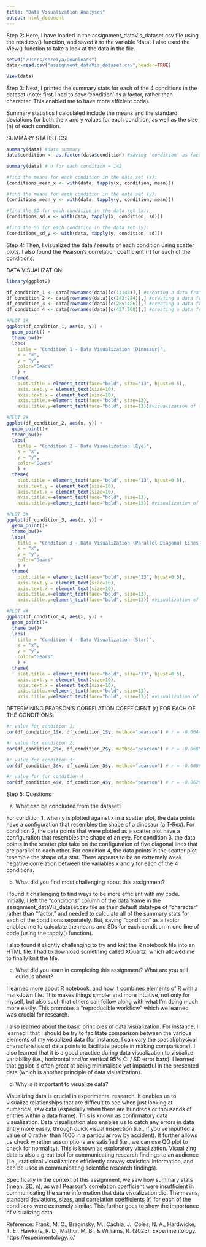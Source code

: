```yaml
---
title: "Data Visualization Analyses"
output: html_document
---
```


Step 2: Here, I have loaded in the assignment_dataVis_dataset.csv file using the read.csv() 
function, and saved it to the variable 'data'. I also used the View() function to take 
a look at the data in the file.

```r

setwd("/Users/shreiya/Downloads")
data<-read.csv("assignment_dataVis_dataset.csv",header=TRUE)

View(data)

```

Step 3: Next, I printed the summary stats for each of the 4 conditions in the 
dataset (note: first I had to save 'condition' as a factor, rather than character. 
This enabled me to have more efficient code). 

Summary statistics I calculated include the means and the standard deviations for 
both the x and y values for each condition, as well as the size (n) of each condition.

SUMMARY STATISTICS:
```r

summary(data) #data summary 
data$condition <- as.factor(data$condition) #saving 'condition' as factor

summary(data) # n for each condition = 142

#find the means for each condition in the data set (x):
(conditions_mean_x <- with(data, tapply(x, condition, mean)))

#find the means for each condition in the data set (y):
(conditions_mean_y <- with(data, tapply(y, condition, mean)))

#find the SD for each condition in the data set (x):
(conditions_sd_x <- with(data, tapply(x, condition, sd)))

#find the SD for each condition in the data set (y):
(conditions_sd_y <- with(data, tapply(y, condition, sd)))

```

Step 4: Then, I visualized the data / results of each condition using scatter plots. I also 
found the Pearson's correlation coefficient (r) for each of the conditions.

DATA VISUALIZATION:
```r

library(ggplot2)     

df_condition_1 <- data[rownames(data)[c(1:142)],] #creating a data frame containing only the data points for condition 1
df_condition_2 <- data[rownames(data)[c(143:284)],] #creating a data frame containing only the data points for condition 2
df_condition_3 <- data[rownames(data)[c(285:426)],] #creating a data frame containing only the data points for condition 3
df_condition_4 <- data[rownames(data)[c(427:568)],] #creating a data frame containing only the data points for condition 4

```


```r

#PLOT 1#
ggplot(df_condition_1, aes(x, y)) +
  geom_point() +
  theme_bw()+
  labs(
    title = "Condition 1 - Data Visualization (Dinosaur)",
    x = "x",
    y = "y",
    color="Gears"
    ) +
  theme(
    plot.title = element_text(face="bold", size="13", hjust=0.5),
    axis.text.y = element_text(size=10),
    axis.text.x = element_text(size=10),
    axis.title.x=element_text(face="bold", size=13),
    axis.title.y=element_text(face="bold", size=13))#visualization of the data for just condition 1; configuration of the data points for condition 1 resembles the shape of a dinosaur (t-rex) when visualized as a scatter plot

#PLOT 2#
ggplot(df_condition_2, aes(x, y)) +
  geom_point()+
  theme_bw()+
  labs(
    title = "Condition 2 - Data Visualization (Eye)",
    x = "x",
    y = "y",
    color="Gears"
    ) +
  theme(
    plot.title = element_text(face="bold", size="13", hjust=0.5),
    axis.text.y = element_text(size=10),
    axis.text.x = element_text(size=10),
    axis.title.x=element_text(face="bold", size=13),
    axis.title.y=element_text(face="bold", size=13)) #visualization of the data for just condition 2; configuration of the data points for condition 2 resembles the shape of an eye when visualized as a scatter plot

#PLOT 3#
ggplot(df_condition_3, aes(x, y)) +
  geom_point()+
  theme_bw()+
  labs(
    title = "Condition 3 - Data Visualization (Parallel Diagonal Lines)",
    x = "x",
    y = "y",
    color="Gears"
    ) +
  theme(
    plot.title = element_text(face="bold", size="13", hjust=0.5),
    axis.text.y = element_text(size=10),
    axis.text.x = element_text(size=10),
    axis.title.x=element_text(face="bold", size=13),
    axis.title.y=element_text(face="bold", size=13)) #visualization of the data for just condition 3; configuration of the data points for condition 3 resemble five diagonal lines that are parallel when visualized as a scatter plot

#PLOT 4#
ggplot(df_condition_4, aes(x, y)) +
  geom_point()+
  theme_bw()+
  labs(
    title = "Condition 4 - Data Visualization (Star)",
    x = "x",
    y = "y",
    color="Gears"
    ) +
  theme(
    plot.title = element_text(face="bold", size="13", hjust=0.5),
    axis.text.y = element_text(size=10),
    axis.text.x = element_text(size=10),
    axis.title.x=element_text(face="bold", size=13),
    axis.title.y=element_text(face="bold", size=13)) #visualization of the data for just condition 4 ; configuration of the data points for condition 4 resemble the shape of a star when visualized as a scatter plot
```


DETERMINING PEARSON'S CORRELATION COEFFICIENT (r) FOR EACH OF THE CONDITIONS:
```r

#r value for condition 1:
cor(df_condition_1$x, df_condition_1$y, method="pearson") # r = -0.06447185 (very weak negative correlation)

#r value for condition 2:
cor(df_condition_2$x, df_condition_2$y, method="pearson") # r = -0.06858639 (also very weak negative correlation)

#r value for condition 3:
cor(df_condition_3$x, df_condition_3$y, method="pearson") # r = -0.06860921 (also very weak negative correlation)

#r value for for condition 4
cor(df_condition_4$x, df_condition_4$y, method="pearson") # r = -0.0629611 (also very weak negative correlation)
```


Step 5: Questions

a. What can be concluded from the dataset?

For condition 1, when y is plotted against x in a scatter plot, the data points 
have a configuration that resembles the shape of a dinosaur (a T-Rex). For condition 2, 
the data points that were plotted as a scatter plot have a configuration that resembles 
the shape of an eye. For condition 3, the data points in the scatter plot take on the 
configuration of five diagonal lines that are parallel to each other. For condition 4, 
the data points in the scatter plot resemble the shape of a star. There appears to be an 
extremely weak negative correlation between the variables x and y for each of the 4 conditions.

b. What did you find most challenging about this assignment?

I found it challenging to find ways to be more efficient with my code. Initially, I 
left the "conditions" column of the data frame in the assignment_dataVis_dataset.csv file 
as their default datatype of "character" rather than "factor," and needed to calculate 
all of the summary stats for each of the conditions separately. But, saving "condition" 
as a factor enabled me to calculate the means and SDs for each condition in one line 
of code (using the tapply() function).

I also found it slightly challenging to try and knit the R notebook file into an 
HTML file. I had to download something called XQuartz, which allowed me to finally knit the file.

c. What did you learn in completing this assignment? What are you still curious about?

I learned more about R notebook, and how it combines elements of R with a markdown 
file. This makes things simpler and more intuitive, not only for myself, but also 
such that others can follow along with what I'm doing much more easily. This promotes 
a "reproducible workflow" which we learned was crucial for research. 

I also learned about the basic principles of data visualization. For instance, I 
learned I that I should be try to facilitate comparison between the various elements 
of my visualized data (for instance, I can vary the spatial/physical characteristics 
of data points to facilitate people in making comparisons). I also learned that it is
a good practice during data visualization to visualize variability (i.e., horizontal 
and/or vertical 95% CI / SD error bars). I learned that ggplot is often great at being 
minimalistic yet impactful in the presented data (which is another principle of data visualization). 

d. Why is it important to visualize data?

Visualizing data is crucial in experimental research. It enables us to visualize 
relationships that are difficult to see when just looking at numerical, raw data 
(especially when there are hundreds or thousands of entries within a data frame). 
This is known as confirmatory data visualization. Data visualization also enables 
us to catch any errors in data entry more easily, through quick visual inspection 
(i.e., if you've inputted a value of 0 rather than 1000 in a particular row by accident). 
It further allows us check whether assumptions are satisfied (i.e., we can use QQ 
plot to check for normality). This is known as exploratory visualization. Visualizing data 
is also a great tool for communicating research findings to an audience (i.e., 
statistical visualizations efficiently convey statistical information, and can be 
used in communicating scientific research findings). 

Specifically in the context of this assignment, we saw how summary stats (mean, SD, n), 
as well Pearson's correlation coefficient were insufficient in communicating the same 
information that data visualization did. The means, standard deviations, sizes, and correlation 
coefficients (r) for each of the conditions were extremely similar. This further goes to show the 
importance of visualizing data.

Reference: Frank, M. C., Braginsky, M., Cachia, J., Coles, N. A., Hardwicke, T. E., Hawkins, R. D., Mathur, M. B., & Williams, R. (2025). Experimentology. https://experimentology.io/

